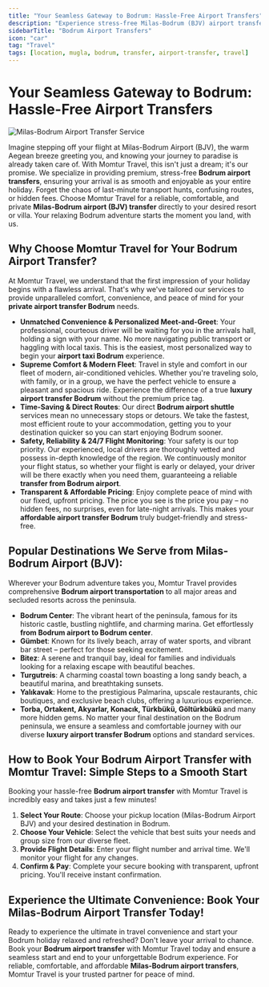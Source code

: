 ```yaml
---
title: "Your Seamless Gateway to Bodrum: Hassle-Free Airport Transfers"
description: "Experience stress-free Milas-Bodrum (BJV) airport transfers with Momtur Travel. Private, comfortable, and reliable services to all Bodrum destinations. Book your airport taxi today!"
sidebarTitle: "Bodrum Airport Transfers"
icon: "car"
tag: "Travel"
tags: [location, mugla, bodrum, transfer, airport-transfer, travel]
---
```


# Your Seamless Gateway to Bodrum: Hassle-Free Airport Transfers

![Milas-Bodrum Airport Transfer Service](https://res.cloudinary.com/djzzikcey/image/upload/v1753431600/milas_bodrum_airport_transfer_luxury.jpg)

Imagine stepping off your flight at Milas-Bodrum Airport (BJV), the warm Aegean breeze greeting you, and knowing your journey to paradise is already taken care of. With Momtur Travel, this isn't just a dream; it's our promise. We specialize in providing premium, stress-free **Bodrum airport transfers**, ensuring your arrival is as smooth and enjoyable as your entire holiday. Forget the chaos of last-minute transport hunts, confusing routes, or hidden fees. Choose Momtur Travel for a reliable, comfortable, and private **Milas-Bodrum airport (BJV) transfer** directly to your desired resort or villa. Your relaxing Bodrum adventure starts the moment you land, with us.

## Why Choose Momtur Travel for Your Bodrum Airport Transfer?

At Momtur Travel, we understand that the first impression of your holiday begins with a flawless arrival. That's why we've tailored our services to provide unparalleled comfort, convenience, and peace of mind for your **private airport transfer Bodrum** needs.

*   **Unmatched Convenience & Personalized Meet-and-Greet**: Your professional, courteous driver will be waiting for you in the arrivals hall, holding a sign with your name. No more navigating public transport or haggling with local taxis. This is the easiest, most personalized way to begin your **airport taxi Bodrum** experience.
*   **Supreme Comfort & Modern Fleet**: Travel in style and comfort in our fleet of modern, air-conditioned vehicles. Whether you're traveling solo, with family, or in a group, we have the perfect vehicle to ensure a pleasant and spacious ride. Experience the difference of a true **luxury airport transfer Bodrum** without the premium price tag.
*   **Time-Saving & Direct Routes**: Our direct **Bodrum airport shuttle** services mean no unnecessary stops or detours. We take the fastest, most efficient route to your accommodation, getting you to your destination quicker so you can start enjoying Bodrum sooner.
*   **Safety, Reliability & 24/7 Flight Monitoring**: Your safety is our top priority. Our experienced, local drivers are thoroughly vetted and possess in-depth knowledge of the region. We continuously monitor your flight status, so whether your flight is early or delayed, your driver will be there exactly when you need them, guaranteeing a reliable **transfer from Bodrum airport**.
*   **Transparent & Affordable Pricing**: Enjoy complete peace of mind with our fixed, upfront pricing. The price you see is the price you pay – no hidden fees, no surprises, even for late-night arrivals. This makes your **affordable airport transfer Bodrum** truly budget-friendly and stress-free.

## Popular Destinations We Serve from Milas-Bodrum Airport (BJV):

Wherever your Bodrum adventure takes you, Momtur Travel provides comprehensive **Bodrum airport transportation** to all major areas and secluded resorts across the peninsula.

*   **Bodrum Center**: The vibrant heart of the peninsula, famous for its historic castle, bustling nightlife, and charming marina. Get effortlessly **from Bodrum airport to Bodrum center**.
*   **Gümbet**: Known for its lively beach, array of water sports, and vibrant bar street – perfect for those seeking excitement.
*   **Bitez**: A serene and tranquil bay, ideal for families and individuals looking for a relaxing escape with beautiful beaches.
*   **Turgutreis**: A charming coastal town boasting a long sandy beach, a beautiful marina, and breathtaking sunsets.
*   **Yalıkavak**: Home to the prestigious Palmarina, upscale restaurants, chic boutiques, and exclusive beach clubs, offering a luxurious experience.
*   **Torba, Ortakent, Akyarlar, Konacık, Türkbükü, Göltürkbükü** and many more hidden gems. No matter your final destination on the Bodrum peninsula, we ensure a seamless and comfortable journey with our diverse **luxury airport transfer Bodrum** options and standard services.

## How to Book Your Bodrum Airport Transfer with Momtur Travel: Simple Steps to a Smooth Start

Booking your hassle-free **Bodrum airport transfer** with Momtur Travel is incredibly easy and takes just a few minutes!

1.  **Select Your Route**: Choose your pickup location (Milas-Bodrum Airport BJV) and your desired destination in Bodrum.
2.  **Choose Your Vehicle**: Select the vehicle that best suits your needs and group size from our diverse fleet.
3.  **Provide Flight Details**: Enter your flight number and arrival time. We'll monitor your flight for any changes.
4.  **Confirm & Pay**: Complete your secure booking with transparent, upfront pricing. You'll receive instant confirmation.

## Experience the Ultimate Convenience: Book Your Milas-Bodrum Airport Transfer Today!

Ready to experience the ultimate in travel convenience and start your Bodrum holiday relaxed and refreshed? Don't leave your arrival to chance. Book your **Bodrum airport transfer** with Momtur Travel today and ensure a seamless start and end to your unforgettable Bodrum experience. For reliable, comfortable, and affordable **Milas-Bodrum airport transfers**, Momtur Travel is your trusted partner for peace of mind.